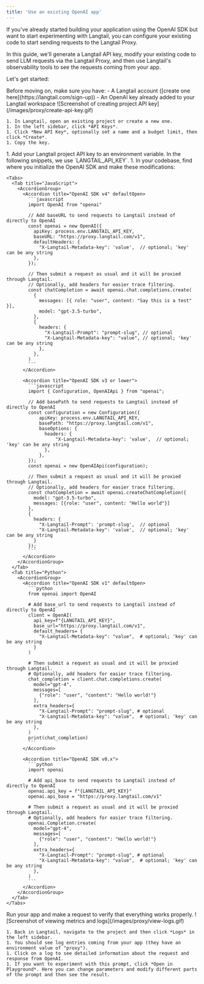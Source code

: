 ```yaml
---
title: 'Use an existing OpenAI app'
---
```


If you've already started building your application using the OpenAI SDK but want to start experimenting with Langtail, you can configure your existing code to start sending requests to the Langtail Proxy.

In this guide, we'll generate a Langtail API key, modify your existing code to send LLM requests via the Langtail Proxy, and then use Langtail's observability tools to see the requests coming from your app.

Let's get started:

<Steps>
  <Step title="Prerequisites">
    Before moving on, make sure you have:
    - A Langtail account ([create one here](https://langtail.com/sign-up))
    - An OpenAI key already added to your Langtail workspace
  </Step>
  <Step title="Generate a project API key">
    ![Screenshot of creating project API key](/images/proxy/create-api-key.gif)

    1. In Langtail, open an existing project or create a new one.
    1. In the left sidebar, click *API Keys*.
    1. Click *New API Key*, optionally set a name and a budget limit, then click *Create*.
    1. Copy the key.
  </Step>
  <Step title="Modify your code to use the Langtail Proxy">
    1. Add your Langtail project API key to an environment variable. In the following snippets, we use `LANGTAIL_API_KEY`.
    1. In your codebase, find where you initialize the OpenAI SDK and make these modifications:

    <Tabs>
      <Tab title="JavaScript">
        <AccordionGroup>
          <Accordion title="OpenAI SDK v4" defaultOpen>
            ```javascript
            import OpenAI from "openai"

            // Add baseURL to send requests to Langtail instead of directly to OpenAI
            const openai = new OpenAI({
              apiKey: process.env.LANGTAIL_API_KEY,
              baseURL: "https://proxy.langtail.com/v1",
              defaultHeaders: {
                "X-Langtail-Metadata-key": 'value',  // optional; 'key' can be any string
              },
            });

            // Then submit a request as usual and it will be proxied through Langtail.
            // Optionally, add headers for easier trace filtering.
            const chatCompletion = await openai.chat.completions.create(
              {
                messages: [{ role: "user", content: "Say this is a test" }],
                model: "gpt-3.5-turbo",
              },
              {
                headers: {
                  "X-Langtail-Prompt": "prompt-slug", // optional
                  "X-Langtail-Metadata-key": "value", // optional; 'key' can be any string
                },
              },
            )
            ```
          </Accordion>

          <Accordion title="OpenAI SDK v3 or lower">
            ```javascript
            import { Configuration, OpenAIApi } from "openai";

            // Add basePath to send requests to Langtail instead of directly to OpenAI
            const configuration = new Configuration({
                apiKey: process.env.LANGTAIL_API_KEY,
                basePath: "https://proxy.langtail.com/v1",
                baseOptions: {
                  headers: {
                      "X-Langtail-Metadata-key": 'value',  // optional; 'key' can be any string
                  },
                },
            });
            const openai = new OpenAIApi(configuration);

            // Then submit a request as usual and it will be proxied through Langtail.
            // Optionally, add headers for easier trace filtering.
            const chatCompletion = await openai.createChatCompletion({
              model: "gpt-3.5-turbo",
              messages: [{role: "user", content: "Hello world"}]
            },
            {
              headers: {
                "X-Langtail-Prompt": 'prompt-slug',  // optional
                "X-Langtail-Metadata-key": 'value',  // optional; 'key' can be any string
              }
            });
            ```
          </Accordion>
        </AccordionGroup>
      </Tab>
      <Tab title="Python">
        <AccordionGroup>
          <Accordion title="OpenAI SDK v1" defaultOpen>
            ```python
            from openai import OpenAI

            # Add base_url to send requests to Langtail instead of directly to OpenAI
            client = OpenAI(
              api_key=f"{LANGTAIL_API_KEY}",
              base_url="https://proxy.langtail.com/v1",
              default_headers= {
                "X-Langtail-Metadata-key": "value",  # optional; 'key' can be any string
              }
            )

            # Then submit a request as usual and it will be proxied through Langtail.
            # Optionally, add headers for easier trace filtering.
            chat_completion = client.chat.completions.create(
              model="gpt-4",
              messages=[
                {"role": "user", "content": "Hello world!"}
              ],
              extra_headers={
                "X-Langtail-Prompt": "prompt-slug", # optional
                "X-Langtail-Metadata-key": "value",  # optional; 'key' can be any string
              },
            )
            print(chat_completion)
            ```
          </Accordion>

          <Accordion title="OpenAI SDK v0.x">
            ```python
            import openai

            # Add api_base to send requests to Langtail instead of directly to OpenAI
            openai.api_key = f"{LANGTAIL_API_KEY}"
            openai.api_base = "https://proxy.langtail.com/v1"

            # Then submit a request as usual and it will be proxied through Langtail.
            # Optionally, add headers for easier trace filtering.
            openai.Completion.create(
              model="gpt-4",
              messages=[
                {"role": "user", "content": "Hello world!"}
              ],
              extra_headers={
                "X-Langtail-Prompt": "prompt-slug", # optional
                "X-Langtail-Metadata-key": "value",  # optional; 'key' can be any string
              },
            )
            ```
          </Accordion>
        </AccordionGroup>
      </Tab>
    </Tabs>
  </Step>
  <Step title="Test it out">
    Run your app and make a request to verify that everything works properly.
  </Step>
  <Step title="Observe metrics and logs">
  ![Screenshot of viewing metrics and logs](/images/proxy/view-logs.gif)

    1. Back in Langtail, navigate to the project and then click *Logs* in the left sidebar.
    1. You should see log entries coming from your app (they have an environment value of "proxy").
    1. Click on a log to see detailed information about the request and response from OpenAI.
    1. If you want to experiment with this prompt, click *Open in Playground*. Here you can change parameters and modify different parts of the prompt and then see the result.
  </Step>
</Steps>
